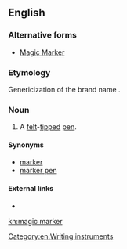 ==English==

===Alternative forms===
* [[Magic Marker]]

===Etymology===
Genericization of the brand name {{m|en|Magic Marker}}.

===Noun===
{{en-noun|head=[[magic]] [[marker]]}}

# A [[felt]]-[[tip]]ped [[pen]].

====Synonyms====
* [[marker]]
* [[marker pen]]

====External links====
* {{pedialite}}

[[Category:en:Writing instruments]]

[[kn:magic marker]]